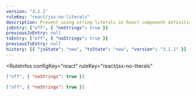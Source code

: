 ```yaml
---
version: "3.1.1"
ruleKey: "react/jsx-no-literals"
description: Prevent using string literals in React component definition
jsEntry: ["off", { "noStrings": true }]
previousJsEntry: null
tsEntry: ["off", { "noStrings": true }]
previousTsEntry: null
history: [{ "jsState": "new", "tsState": "new", "version": "3.1.1" }]
---
```


<RuleInfos 
  configKey="react" 
  ruleKey="react/jsx-no-literals" 
>

```json
["off", { "noStrings": true }]
```

```json
["off", { "noStrings": true }]
```

</RuleInfos>
